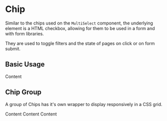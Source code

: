 
<Meta title="Chip" component={Chip} />

# Chip

Similar to the chips used on the `MultiSelect` component, the underlying element is a HTML checkbox, allowing for them to be used in a form and with form libraries.

They are used to toggle filters and the state of pages on click or on form submit.

## Basic Usage

<Canvas>
  <Story name="Basic Usage">
    <ChipGroup>
      <Chip>Content</Chip>
    </ChipGroup>
  </Story>
</Canvas>

<RenderHtmlMarkup component="Chip" story="Basic Usage" />

## Chip Group

A group of Chips has it's own wrapper to display responsively in a CSS grid.

<Canvas>
  <Story name="Chip Group">
    <ChipGroup>
      <Chip>Content</Chip>
      <Chip>Content</Chip>
      <Chip>Content</Chip>
    </ChipGroup>
  </Story>
</Canvas>

<RenderHtmlMarkup component="ChipGroup" story="Chip Group" />

